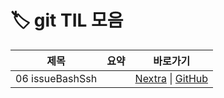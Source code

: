 
# 🏷️ git TIL 모음

<LabelIcons />

| 제목 | 요약 | 바로가기 |
|------|------|----------|
| 06 issueBashSsh |  | [Nextra](/til/til-2025/til-07/06-issueBashSsh) \| [GitHub](https://github.com/MinHyeok-lee1/TIL/blob/main/2025/07/06-issueBashSsh.md) |
